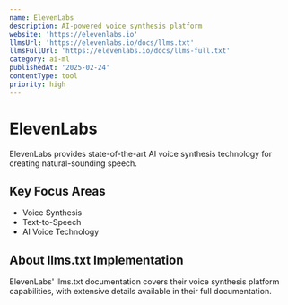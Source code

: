 ```yaml
---
name: ElevenLabs
description: AI-powered voice synthesis platform
website: 'https://elevenlabs.io'
llmsUrl: 'https://elevenlabs.io/docs/llms.txt'
llmsFullUrl: 'https://elevenlabs.io/docs/llms-full.txt'
category: ai-ml
publishedAt: '2025-02-24'
contentType: tool
priority: high
---
```


# ElevenLabs

ElevenLabs provides state-of-the-art AI voice synthesis technology for creating natural-sounding speech.

## Key Focus Areas

- Voice Synthesis
- Text-to-Speech
- AI Voice Technology

## About llms.txt Implementation

ElevenLabs' llms.txt documentation covers their voice synthesis platform capabilities, with extensive details available in their full documentation.

